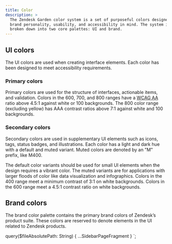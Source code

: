 ```yaml
---
title: Color
description: >
  The Zendesk Garden color system is a set of purposeful colors designed with
  brand personality, usability, and accessibility in mind. The system is
  broken down into two core palettes: UI and brand.
---
```


## UI colors

The UI colors are used when creating interface elements. Each color has been
designed to meet accessibility requirements.

### Primary colors

Primary colors are used for the structure of interfaces, actionable items,
and validation. Colors in the 600, 700, and 800 ranges have a [WCAG
AA](https://www.w3.org/TR/UNDERSTANDING-WCAG20/visual-audio-contrast-contrast.html)
ratio above 4.5:1 against white or 100 backgrounds. The 800 color range
(excluding yellow) has AAA contrast ratios above 7:1 against white and 100
backgrounds.

### Secondary colors

Secondary colors are used in supplementary UI elements such as icons, tags,
status badges, and illustrations. Each color has a light and dark hue with a
default and muted variant. Muted colors are denoted by an "M" prefix, like
M400.

The default color variants should be used for small UI elements when the
design requires a vibrant color. The muted variants are for applications with
larger floods of color like data visualization and infographics. Colors in
the 400 range meet a minimum contrast of 3:1 on white backgrounds. Colors in
the 600 range meet a 4.5:1 contrast ratio on white backgrounds.

## Brand colors

The brand color palette contains the primary brand colors of Zendesk’s
product suite. These colors are reserved to denote elements in the UI related
to Zendesk products.


  query($fileAbsolutePath: String) {
    ...SidebarPageFragment
  }
`;
